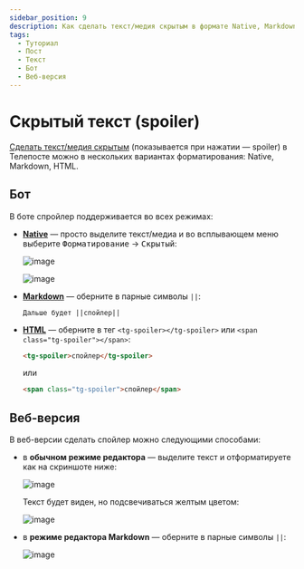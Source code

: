 ```yaml
---
sidebar_position: 9
description: Как сделать текст/медия скрытым в формате Native, Markdown, HTML
tags:
  - Туториал
  - Пост
  - Текст
  - Бот
  - Веб-версия
---
```


# Скрытый текст (spoiler)

[Сделать текст/медия скрытым](https://telegram.org/blog/reactions-spoilers-translations/ru#skritii-tekst) (показывается при нажатии — spoiler) в Телепосте можно в нескольких вариантах форматирования: Native, Markdown, HTML.

## Бот

В боте спройлер поддерживается во всех режимах:

* **[Native](native-mode.mdx)** — просто выделите текст/медиа и во всплывающем меню выберите <kbd>Форматирование</kbd> → <kbd>Скрытый</kbd>:

  ![image](/images/220902300-12d4e906-9a61-46e1-8351-dc9e933a4dab.jpg)

  ![image](/images/220902421-bbe8b785-1f02-439e-a366-d03f1cb672b4.jpg)

* **[Markdown](https://core.telegram.org/bots/api#markdownv2-style)** — оберните в парные символы `||`:

  ```text
  Дальше будет ||спойлер||
  ```

* **[HTML](https://core.telegram.org/bots/api#html-style)** — оберните в тег `<tg-spoiler></tg-spoiler>` или `<span class="tg-spoiler"></span>`:

  ```html
  <tg-spoiler>спойлер</tg-spoiler>
  ```

  или

  ```html
  <span class="tg-spoiler">спойлер</span>
  ```

## Веб-версия

В веб-версии сделать спойлер можно следующими способами:

* в **обычном режиме редактора** — выделите текст и отформатируете как на скриншоте ниже:

  ![image](/images/220900766-1d10c6f4-1255-42da-b95f-5c6e93044d7f.png)

  Текст будет виден, но подсвечиваться желтым цветом:

  ![image](/images/220914642-03e7e20c-d612-4e1b-af6d-d295ba899058.png)

* в **режиме редактора Markdown** — оберните в парные символы `||`:

  ![image](/images/220951037-e234d0e3-e478-4e90-9c6d-46b0017e8bfb.png)
